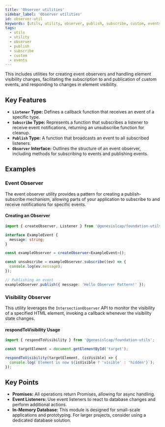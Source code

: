 ```yaml
---
title: 'Observer utilities'
sidebar_label: 'Observer utilities'
id: observer-util
keywords: [utils, utility, observer, publish, subscribe, custom, events]
tags:
  - utils
  - utility
  - observer
  - publish
  - subscribe
  - custom
  - events
---
```


This includes utilities for creating event observers and handling element visibility changes, facilitating the subscription to and publication of custom events, and responding to changes in element visibility.

## Key Features

- **`Listener` Type:** Defines a callback function that receives an event of a specific type.
- **`Subscribe` Type:** Represents a function that subscribes a listener to receive event notifications, returning an unsubscribe function for cleanup.
- **`Publish` Type:** A function that broadcasts an event to all subscribed listeners.
- **`Observer` Interface:** Outlines the structure of an event observer, including methods for subscribing to events and publishing events.

## Examples

### Event Observer

The event observer utility provides a pattern for creating a publish-subscribe mechanism, allowing parts of your application to subscribe to and receive notifications for specific events.

#### Creating an Observer

```typescript
import { createObserver, Listener } from '@genesislcap/foundation-utils';

interface ExampleEvent {
  message: string;
}

const exampleObserver = createObserver<ExampleEvent>();

const unsubscribe = exampleObserver.subscribe((ev) => {
  console.log(ev.message);
});

// Publishing an event
exampleObserver.publish({ message: 'Hello Observer Pattern!' });
```

### Visibility Observer

This utility leverages the `IntersectionObserver` API to monitor the visibility of a specified HTML element, invoking a callback whenever the visibility state changes.

#### respondToVisibility Usage

```typescript
import { respondToVisibility } from '@genesislcap/foundation-utils';

const targetElement = document.getElementById('target');

respondToVisibility(targetElement, (isVisible) => {
  console.log(`Element is now ${isVisible ? 'visible' : 'hidden'}`);
});
```

## Key Points

- **Promises:** All operations return Promises, allowing for async handling.
- **Event Listeners:** Use event listeners to react to database changes and perform additional actions.
- **In-Memory Database:** This module is designed for small-scale applications and prototyping. For larger projects, consider using a dedicated database solution.
